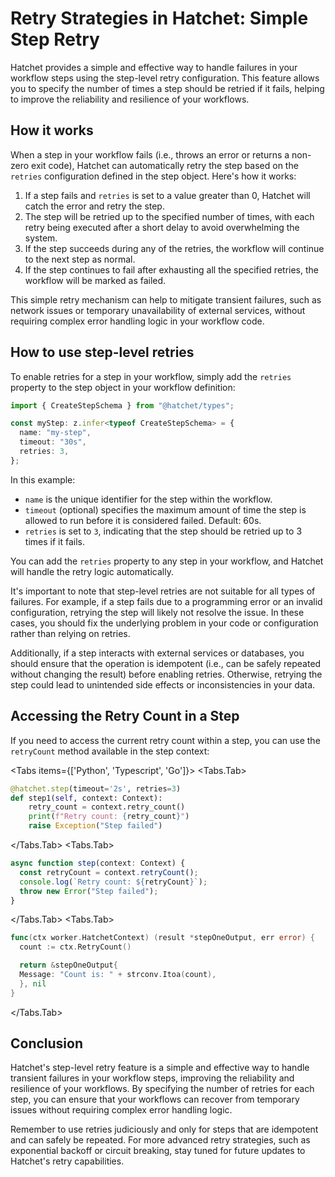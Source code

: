 
# Retry Strategies in Hatchet: Simple Step Retry

Hatchet provides a simple and effective way to handle failures in your workflow steps using the step-level retry configuration. This feature allows you to specify the number of times a step should be retried if it fails, helping to improve the reliability and resilience of your workflows.

## How it works

When a step in your workflow fails (i.e., throws an error or returns a non-zero exit code), Hatchet can automatically retry the step based on the `retries` configuration defined in the step object. Here's how it works:

1. If a step fails and `retries` is set to a value greater than 0, Hatchet will catch the error and retry the step.
2. The step will be retried up to the specified number of times, with each retry being executed after a short delay to avoid overwhelming the system.
3. If the step succeeds during any of the retries, the workflow will continue to the next step as normal.
4. If the step continues to fail after exhausting all the specified retries, the workflow will be marked as failed.

This simple retry mechanism can help to mitigate transient failures, such as network issues or temporary unavailability of external services, without requiring complex error handling logic in your workflow code.

## How to use step-level retries

To enable retries for a step in your workflow, simply add the `retries` property to the step object in your workflow definition:

```typescript
import { CreateStepSchema } from "@hatchet/types";

const myStep: z.infer<typeof CreateStepSchema> = {
  name: "my-step",
  timeout: "30s",
  retries: 3,
};
```

In this example:

- `name` is the unique identifier for the step within the workflow.
- `timeout` (optional) specifies the maximum amount of time the step is allowed to run before it is considered failed. Default: 60s.
- `retries` is set to `3`, indicating that the step should be retried up to 3 times if it fails.

You can add the `retries` property to any step in your workflow, and Hatchet will handle the retry logic automatically.

It's important to note that step-level retries are not suitable for all types of failures. For example, if a step fails due to a programming error or an invalid configuration, retrying the step will likely not resolve the issue. In these cases, you should fix the underlying problem in your code or configuration rather than relying on retries.

Additionally, if a step interacts with external services or databases, you should ensure that the operation is idempotent (i.e., can be safely repeated without changing the result) before enabling retries. Otherwise, retrying the step could lead to unintended side effects or inconsistencies in your data.

## Accessing the Retry Count in a Step

If you need to access the current retry count within a step, you can use the `retryCount` method available in the step context:

<Tabs items={['Python', 'Typescript', 'Go']}>
  <Tabs.Tab>

```python
@hatchet.step(timeout='2s', retries=3)
def step1(self, context: Context):
    retry_count = context.retry_count()
    print(f"Retry count: {retry_count}")
    raise Exception("Step failed")
```

  </Tabs.Tab>
  <Tabs.Tab>

```typescript
async function step(context: Context) {
  const retryCount = context.retryCount();
  console.log(`Retry count: ${retryCount}`);
  throw new Error("Step failed");
}
```

  </Tabs.Tab>
  <Tabs.Tab>

```go
func(ctx worker.HatchetContext) (result *stepOneOutput, err error) {
  count := ctx.RetryCount()

  return &stepOneOutput{
  Message: "Count is: " + strconv.Itoa(count),
  }, nil
}
```

  </Tabs.Tab>
</Tabs>

## Conclusion

Hatchet's step-level retry feature is a simple and effective way to handle transient failures in your workflow steps, improving the reliability and resilience of your workflows. By specifying the number of retries for each step, you can ensure that your workflows can recover from temporary issues without requiring complex error handling logic.

Remember to use retries judiciously and only for steps that are idempotent and can safely be repeated. For more advanced retry strategies, such as exponential backoff or circuit breaking, stay tuned for future updates to Hatchet's retry capabilities.
